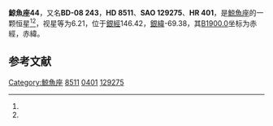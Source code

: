 {{Starbox begin
| name = 鯨魚座44
}}
{{Starbox observe
| epoch = [[J2000.0|J2000.0]]
| constell = [[鯨魚座|鯨魚座]]<ref name=SIMBAD>{{cite web
 | url=http://simbad.u-strasbg.fr/simbad/sim-id?Ident=HR+401
 | title=Pulsating variable Star
 | publisher=Centre de Données astronomiques de Strasbourg
 | work=SIMBAD
 | accessdate=2012-07-13
 | archive-date=2016-03-19
 | archive-url=https://web.archive.org/web/20160319071719/http://simbad.u-strasbg.fr/simbad/sim-id?Ident=HR+401
 | dead-url=no
 }}</ref><ref name=DATA>{{cite web
 | url=http://vizier.u-strasbg.fr/viz-bin/VizieR-5?-out.add=.&-source=5050&-corr=PK=HR&-out.max=9999&HR=401
 | title=VizieR Detailed Page
 | accessdate=2012-07-13
 | archive-date=2016-03-05
 | archive-url=https://web.archive.org/web/20160305001150/http://vizier.u-strasbg.fr/viz-bin/VizieR-5?-out.add=.&-source=5050&-corr=PK=HR&-out.max=9999&HR=401
 | dead-url=no
 }}</ref>
| 星官 = 
| ra = {{RA|1|24|2.5}}<ref name=SIMBAD /><ref name=DATA />
| dec = {{DEC|-8|0|27}}<ref name=SIMBAD /><ref name=DATA />
| appmag_v = 6.21<ref name=SIMBAD /><ref name=DATA />
}}
{{Starbox character
| class = F0V<ref name=SIMBAD /><ref name=DATA />
| b-v = 0.23<ref name=SIMBAD /><ref name=DATA />
| u-b = 0.09<ref name=SIMBAD /><ref name=DATA />
| r-i = <ref name=SIMBAD /><ref name=DATA />
| variable = 
}}
{{Starbox astrometry
| radial_v = 0.09
| prop_mo_ra = 6
| parallax = 
| p_error = 
}}
{{Starbox catalog
| names =BD-08 243，[[SAO星表|SAO]] 129275，[[HD星表|HD]] 8511，[[HR星表|HR]] 401}}
{{Starbox reference |Simbad=HR+401}}
{{Starbox end}}

'''鯨魚座44'''，又名'''BD-08 243'''，'''HD 8511'''、'''SAO 129275'''、'''HR 401'''，是[[鯨魚座|鯨魚座]]的一颗恒星<ref name=SIMBAD /><ref name=DATA />，视星等为6.21，位于[[銀道座標系|銀經]]146.42，[[銀道座標系|銀緯]]-69.38，其[[B1900.0|B1900.0]]坐标为赤經{{RA|1|19|0.7}}，赤緯{{DEC|-8|-69.38|39}}。

== 参考文献 ==
{{reflist}}

{{star-stub}}

{{鯨魚座恒星}}
{{星官|天仓|6|21}}
[[Category:鯨魚座|Category:鯨魚座]]
[[Category:HD和HDE天體|8511]]
[[Category:HR天體|0401]]
[[Category:SAO天體|129275]]